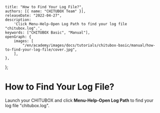 	title: "How to Find Your Log File?",
	authors: [{ name: "CHITUBOX Team" }],
	releaseDate: "2022-04-27",
	description:
		'Click Menu-Help-Open Log Path to find your log file "chitubox.log".',
	keywords: ["CHITUBOX Basic", "Manual"],
	openGraph: {
		images: [
			"/en/academy/images/docs/tutorials/chitubox-basic/manual/how-to-find-your-log-file/cover.jpg",
		],
	},
};

# How to Find Your Log File?

Launch your CHITUBOX and click **Menu-Help-Open Log Path** to find your log file "chitubox.log".

<ImageContainer>
	<AntdImage
		alt="open chitubox log path"
		src={
			"/en/academy/images/docs/tutorials/chitubox-basic/manual/how-to-find-your-log-file/open-chitubox-log-path.jpg"
		}
	/>
</ImageContainer>

<ImageContainer>
	<AntdImage
		alt="chitubox log file"
		src={
			"/en/academy/images/docs/tutorials/chitubox-basic/manual/how-to-find-your-log-file/chitubox-log-file.jpg"
		}
	/>
</ImageContainer>
